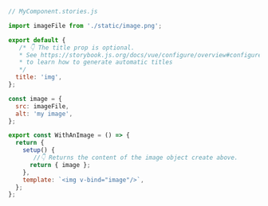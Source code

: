 ```js
// MyComponent.stories.js

import imageFile from './static/image.png';

export default {
   /* 👇 The title prop is optional.
   * See https://storybook.js.org/docs/vue/configure/overview#configure-story-loading
   * to learn how to generate automatic titles
   */
  title: 'img',
};

const image = {
  src: imageFile,
  alt: 'my image',
};

export const WithAnImage = () => {
  return {
    setup() {
       //👇 Returns the content of the image object create above.
      return { image };
    },
    template: `<img v-bind="image"/>`,
  };
};
```